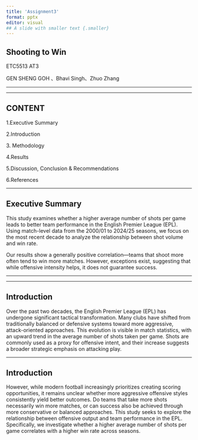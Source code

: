 ```yaml
---
title: 'Assignment3'
format: pptx
editor: visual
## A slide with smaller text {.smaller}
---
```


## Shooting to Win

ETC5513 AT3

GEN SHENG GOH 、Bhavi Singh、Zhuo Zhang

------------------------------------------------------------------------

------------------------------------------------------------------------

## CONTENT

1.Executive Summary

2.Introduction

3\. Methodology

4.Results

5.Discussion, Conclusion & Recommendations

6.References

------------------------------------------------------------------------

## Executive Summary

This study examines whether a higher average number of shots per game leads to better team performance in the English Premier League (EPL). Using match-level data from the 2000/01 to 2024/25 seasons, we focus on the most recent decade to analyze the relationship between shot volume and win rate.

Our results show a generally positive correlation—teams that shoot more often tend to win more matches. However, exceptions exist, suggesting that while offensive intensity helps, it does not guarantee success.

------------------------------------------------------------------------

------------------------------------------------------------------------

## Introduction

Over the past two decades, the English Premier League (EPL) has undergone significant tactical transformation. Many clubs have shifted from traditionally balanced or defensive systems toward more aggressive, attack-oriented approaches. This evolution is visible in match statistics, with an upward trend in the average number of shots taken per game. Shots are commonly used as a proxy for offensive intent, and their increase suggests a broader strategic emphasis on attacking play.

------------------------------------------------------------------------

## Introduction

However, while modern football increasingly prioritizes creating scoring opportunities, it remains unclear whether more aggressive offensive styles consistently yield better outcomes. Do teams that take more shots necessarily win more matches, or can success also be achieved through more conservative or balanced approaches. This study seeks to explore the relationship between offensive output and team performance in the EPL. Specifically, we investigate whether a higher average number of shots per game correlates with a higher win rate across seasons.
